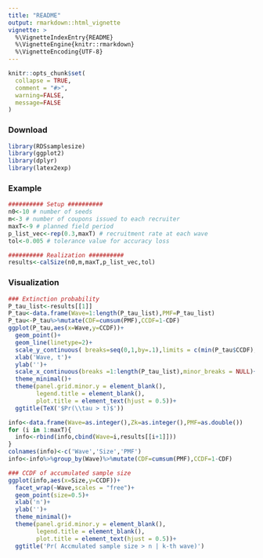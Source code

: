 ---
title: "README"
output: rmarkdown::html_vignette
vignette: >
  %\VignetteIndexEntry{README}
  %\VignetteEngine{knitr::rmarkdown}
  %\VignetteEncoding{UTF-8}
---

```{r, include = FALSE}
knitr::opts_chunk$set(
  collapse = TRUE,
  comment = "#>",
  warning=FALSE,
  message=FALSE
)
```

### Download

```{r setup}
library(RDSsamplesize)
library(ggplot2)
library(dplyr)
library(latex2exp)
```

### Example

```{r}
########## Setup ##########
n0<-10 # number of seeds
m<-3 # number of coupons issued to each recruiter
maxT<-9 # planned field period
p_list_vec<-rep(0.3,maxT) # recruitment rate at each wave
tol<-0.005 # tolerance value for accuracy loss

########## Realization ##########
results<-calSize(n0,m,maxT,p_list_vec,tol)
```

### Visualization 

```{r,fig.width=5, fig.height=3, fig.align='center'}
### Extinction probability
P_tau_list<-results[[1]]
P_tau<-data.frame(Wave=1:length(P_tau_list),PMF=P_tau_list)
P_tau<-P_tau%>%mutate(CDF=cumsum(PMF),CCDF=1-CDF)
ggplot(P_tau,aes(x=Wave,y=CCDF))+
  geom_point()+
  geom_line(linetype=2)+
  scale_y_continuous( breaks=seq(0,1,by=.1),limits = c(min(P_tau$CCDF),1))+
  xlab('Wave, t')+
  ylab('')+
  scale_x_continuous(breaks =1:length(P_tau_list),minor_breaks = NULL)+
  theme_minimal()+
  theme(panel.grid.minor.y = element_blank(),
        legend.title = element_blank(),
        plot.title = element_text(hjust = 0.5))+
  ggtitle(TeX('$Pr(\\tau > t)$'))


```


```{r,fig.width=7, fig.height=5, fig.align='center'}
info<-data.frame(Wave=as.integer(),Zk=as.integer(),PMF=as.double())
for (i in 1:maxT){
  info<-rbind(info,cbind(Wave=i,results[[i+1]]))
}
colnames(info)<-c('Wave','Size','PMF')
info<-info%>%group_by(Wave)%>%mutate(CDF=cumsum(PMF),CCDF=1-CDF)

### CCDF of accumulated sample size 
ggplot(info,aes(x=Size,y=CCDF))+
  facet_wrap(~Wave,scales = "free")+
  geom_point(size=0.5)+
  xlab('n')+
  ylab('')+
  theme_minimal()+
  theme(panel.grid.minor.y = element_blank(),
        legend.title = element_blank(),
        plot.title = element_text(hjust = 0.5))+
  ggtitle('Pr( Accmulated sample size > n | k-th wave)')




```
